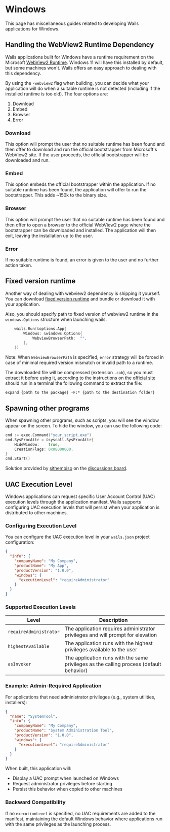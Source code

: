 # Windows

This page has miscellaneous guides related to developing Wails applications for Windows.

## Handling the WebView2 Runtime Dependency

Wails applications built for Windows have a runtime requirement on the Microsoft [WebView2 Runtime](https://developer.microsoft.com/en-us/microsoft-edge/webview2/).
Windows 11 will have this installed by default, but some machines won't. Wails offers an easy approach to dealing with this dependency.

By using the `-webview2` flag when building, you can decide what your application will do when a suitable runtime is not detected (including if the installed runtime is too old).
The four options are:

1. Download
2. Embed
3. Browser
4. Error

### Download

This option will prompt the user that no suitable runtime has been found and then offer to download and run the official
bootstrapper from Microsoft's WebView2 site. If the user proceeds, the official bootstrapper will be downloaded and run.

### Embed

This option embeds the official bootstrapper within the application. If no suitable runtime has been found, the
application will offer to run the bootstrapper. This adds ~150k to the binary size.

### Browser

This option will prompt the user that no suitable runtime has been found and then offer to open a browser to the official
WebView2 page where the bootstrapper can be downloaded and installed. The application will then exit, leaving the installation
up to the user.

### Error

If no suitable runtime is found, an error is given to the user and no further action taken.

## Fixed version runtime

Another way of dealing with webview2 dependency is shipping it yourself.
You can download [fixed version runtime](https://developer.microsoft.com/microsoft-edge/webview2/#download-section) and bundle or download it with your application.

Also, you should specify path to fixed version of webview2 runtime in the `windows.Options` structure when launching wails.

```go
	wails.Run(&options.App{
		Windows: &windows.Options{
			WebviewBrowserPath:  "",
		},
	})
```

Note: When `WebviewBrowserPath` is specified, `error` strategy will be forced in case of minimal required version
mismatch or invalid path to a runtime.

The downloaded file will be compressed (extension `.cab`), so you must extract it before using it, according to the instructions on the [official site](https://learn.microsoft.com/en-us/microsoft-edge/webview2/concepts/distribution#details-about-the-fixed-version-runtime-distribution-mode) should run in a terminal the following command to extract the file:

```
expand {path to the package} -F:* {path to the destination folder}
```

## Spawning other programs

When spawning other programs, such as scripts, you will see the window appear on the screen. To hide the window,
you can use the following code:

```go
cmd := exec.Command("your_script.exe")
cmd.SysProcAttr = &syscall.SysProcAttr{
	HideWindow:    true,
	CreationFlags: 0x08000000,
}
cmd.Start()
```

Solution provided by [sithembiso](https://github.com/sithembiso) on the
[discussions board](https://github.com/wailsapp/wails/discussions/1734#discussioncomment-3386172).

## UAC Execution Level

Windows applications can request specific User Account Control (UAC) execution levels through the application manifest. Wails supports configuring UAC execution levels that will persist when your application is distributed to other machines.

### Configuring Execution Level

You can configure the UAC execution level in your `wails.json` project configuration:

```json
{
  "info": {
    "companyName": "My Company",
    "productName": "My App",
    "productVersion": "1.0.0",
    "windows": {
      "executionLevel": "requireAdministrator"
    }
  }
}
```

### Supported Execution Levels

| Level | Description |
|-------|-------------|
| `requireAdministrator` | The application requires administrator privileges and will prompt for elevation |
| `highestAvailable` | The application runs with the highest privileges available to the user |
| `asInvoker` | The application runs with the same privileges as the calling process (default behavior) |

### Example: Admin-Required Application

For applications that need administrator privileges (e.g., system utilities, installers):

```json
{
  "name": "SystemTool",
  "info": {
    "companyName": "My Company",
    "productName": "System Administration Tool",
    "productVersion": "1.0.0",
    "windows": {
      "executionLevel": "requireAdministrator"
    }
  }
}
```

When built, this application will:
- Display a UAC prompt when launched on Windows
- Request administrator privileges before starting
- Persist this behavior when copied to other machines

### Backward Compatibility

If no `executionLevel` is specified, no UAC requirements are added to the manifest, maintaining the default Windows behavior where applications run with the same privileges as the launching process.
